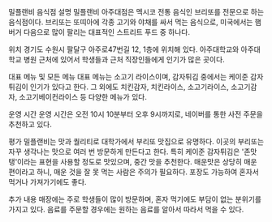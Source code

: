 밀플랜비
음식점 설명
밀플랜비 아주대점은 멕시코 전통 음식인 브리또를 전문으로 하는 음식점이다. 브리또는 또띠아에 각종 고기와 야채를 싸서 먹는 음식으로, 미국에서는 햄버거 다음으로 많이 팔리는 대표적인 스트리트 푸드 중 하나다.

위치
경기도 수원시 팔달구 아주로47번길 12, 1층에 위치해 있다. 아주대학교와 아주대학교 병원 근처에 있어서 학생들과 근처 직장인들에게 인기가 많은 곳이다.

대표 메뉴 및 모든 메뉴
대표 메뉴는 소고기 라이스이며, 감자튀김 중에서는 케이준 감자튀김이 인기가 있다고 한다. 그 외에도 치킨감자, 치킨라이스, 소고기라이스, 소고기감자, 소고기베이컨라이스 등 다양한 메뉴가 있다.

운영 시간
운영 시간은 오전 10시 10분부터 오후 9시까지로, 네이버를 통한 사전 주문을 추천하고 있다.

평가
밀플랜비는 맛과 퀄리티로 대학가에서 부리또 맛집으로 유명하다. 이곳의 부리또는 자꾸 생각나는 맛으로 여러 번 방문하게 만든다고 한다. 특히 케이준 감자튀김은 '존맛탱'이라는 표현을 사용할 정도로 맛있으며, 중간 맛을 추천한다. 매운맛은 상당히 매운 편이라고 하니, 매운 것을 잘 못 먹는 사람은 주의가 필요하다. 포장도 가능하여 혼자서 먹거나 가져가기에도 좋다.

추가 내용
매장에는 주로 학생들이 많이 방문하며, 혼자 먹기에도 부담이 없는 분위기를 가지고 있다. 음료를 주문할 경우에는 원하는 음료를 알아서 따라서 먹을 수 있다.
